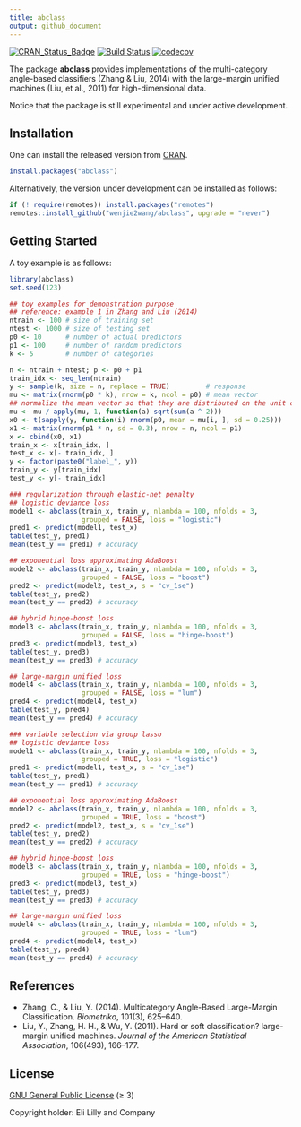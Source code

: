 ```yaml
---
title: abclass
output: github_document
---
```


[![CRAN_Status_Badge](https://www.r-pkg.org/badges/version/abclass)](https://CRAN.R-project.org/package=abclass)
[![Build Status](https://github.com/wenjie2wang/abclass/workflows/R-CMD-check/badge.svg)](https://github.com/wenjie2wang/abclass/actions)
[![codecov](https://codecov.io/gh/wenjie2wang/abclass/branch/main/graph/badge.svg)](https://app.codecov.io/gh/wenjie2wang/abclass)


The package **abclass** provides implementations of the multi-category
angle-based classifiers (Zhang & Liu, 2014) with the large-margin unified
machines (Liu, et al., 2011) for high-dimensional data.

Notice that the package is still experimental and under active development.

## Installation

One can install the released version from
[CRAN](https://CRAN.R-project.org/package=abclass).

``` r
install.packages("abclass")
```

Alternatively, the version under development can be installed as follows:

``` r
if (! require(remotes)) install.packages("remotes")
remotes::install_github("wenjie2wang/abclass", upgrade = "never")
```

## Getting Started

A toy example is as follows:

```r
library(abclass)
set.seed(123)

## toy examples for demonstration purpose
## reference: example 1 in Zhang and Liu (2014)
ntrain <- 100 # size of training set
ntest <- 1000 # size of testing set
p0 <- 10      # number of actual predictors
p1 <- 100     # number of random predictors
k <- 5        # number of categories

n <- ntrain + ntest; p <- p0 + p1
train_idx <- seq_len(ntrain)
y <- sample(k, size = n, replace = TRUE)         # response
mu <- matrix(rnorm(p0 * k), nrow = k, ncol = p0) # mean vector
## normalize the mean vector so that they are distributed on the unit circle
mu <- mu / apply(mu, 1, function(a) sqrt(sum(a ^ 2)))
x0 <- t(sapply(y, function(i) rnorm(p0, mean = mu[i, ], sd = 0.25)))
x1 <- matrix(rnorm(p1 * n, sd = 0.3), nrow = n, ncol = p1)
x <- cbind(x0, x1)
train_x <- x[train_idx, ]
test_x <- x[- train_idx, ]
y <- factor(paste0("label_", y))
train_y <- y[train_idx]
test_y <- y[- train_idx]

### regularization through elastic-net penalty
## logistic deviance loss
model1 <- abclass(train_x, train_y, nlambda = 100, nfolds = 3,
                  grouped = FALSE, loss = "logistic")
pred1 <- predict(model1, test_x)
table(test_y, pred1)
mean(test_y == pred1) # accuracy

## exponential loss approximating AdaBoost
model2 <- abclass(train_x, train_y, nlambda = 100, nfolds = 3,
                  grouped = FALSE, loss = "boost")
pred2 <- predict(model2, test_x, s = "cv_1se")
table(test_y, pred2)
mean(test_y == pred2) # accuracy

## hybrid hinge-boost loss
model3 <- abclass(train_x, train_y, nlambda = 100, nfolds = 3,
                  grouped = FALSE, loss = "hinge-boost")
pred3 <- predict(model3, test_x)
table(test_y, pred3)
mean(test_y == pred3) # accuracy

## large-margin unified loss
model4 <- abclass(train_x, train_y, nlambda = 100, nfolds = 3,
                  grouped = FALSE, loss = "lum")
pred4 <- predict(model4, test_x)
table(test_y, pred4)
mean(test_y == pred4) # accuracy

### variable selection via group lasso
## logistic deviance loss
model1 <- abclass(train_x, train_y, nlambda = 100, nfolds = 3,
                  grouped = TRUE, loss = "logistic")
pred1 <- predict(model1, test_x, s = "cv_1se")
table(test_y, pred1)
mean(test_y == pred1) # accuracy

## exponential loss approximating AdaBoost
model2 <- abclass(train_x, train_y, nlambda = 100, nfolds = 3,
                  grouped = TRUE, loss = "boost")
pred2 <- predict(model2, test_x, s = "cv_1se")
table(test_y, pred2)
mean(test_y == pred2) # accuracy

## hybrid hinge-boost loss
model3 <- abclass(train_x, train_y, nlambda = 100, nfolds = 3,
                  grouped = TRUE, loss = "hinge-boost")
pred3 <- predict(model3, test_x)
table(test_y, pred3)
mean(test_y == pred3) # accuracy

## large-margin unified loss
model4 <- abclass(train_x, train_y, nlambda = 100, nfolds = 3,
                  grouped = TRUE, loss = "lum")
pred4 <- predict(model4, test_x)
table(test_y, pred4)
mean(test_y == pred4) # accuracy
```

## References

- Zhang, C., & Liu, Y. (2014). Multicategory Angle-Based Large-Margin
  Classification. *Biometrika*, 101(3), 625--640.
- Liu, Y., Zhang, H. H., & Wu, Y. (2011). Hard or soft classification?
  large-margin unified machines. *Journal of the American Statistical
  Association*, 106(493), 166--177.

## License

[GNU General Public License](https://www.gnu.org/licenses/) (≥ 3)

Copyright holder: Eli Lilly and Company
